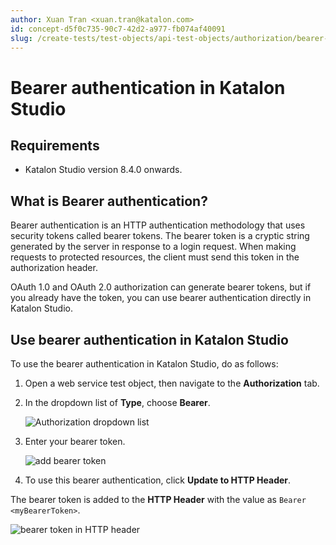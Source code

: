 ```yaml
---
author: Xuan Tran <xuan.tran@katalon.com>
id: concept-d5f0c735-90c7-42d2-a977-fb074af40091
slug: /create-tests/test-objects/api-test-objects/authorization/bearer-authentication-in-katalon-studio
---
```


# Bearer authentication in Katalon Studio

## Requirements

-   Katalon Studio version 8.4.0 onwards.


## What is Bearer authentication?

Bearer authentication is an HTTP authentication methodology that uses security tokens called bearer tokens. The bearer token is a cryptic string generated by the server in response to a login request. When making requests to protected resources, the client must send this token in the authorization header.

OAuth 1.0 and OAuth 2.0 authorization can generate bearer tokens, but if you already have the token, you can use bearer authentication directly in Katalon Studio.

## Use bearer authentication in Katalon Studio

To use the bearer authentication in Katalon Studio, do as follows:

1.  Open a web service test object, then navigate to the **Authorization** tab.

2.  In the dropdown list of **Type**, choose **Bearer**.

    <img src="/doc_images/Documents/Create_tests/Test_Objects/API_Test_Object/Authorization/bearer-authorization/ks-840-authorization-type.png" width={700} alt="Authorization dropdown list" />

3.  Enter your bearer token.

    <img src="/doc_images/Documents/Create_tests/Test_Objects/API_Test_Object/Authorization/bearer-authorization/ks-840-add-token.png" width={700} alt="add bearer token" />

4.  To use this bearer authentication, click **Update to HTTP Header**.


The bearer token is added to the **HTTP Header** with the value as <code>Bearer &lt;myBearerToken&gt;</code>.

<img src="/doc_images/Documents/Create_tests/Test_Objects/API_Test_Object/Authorization/bearer-authorization/ks-840-http-header.png" width={700} alt="bearer token in HTTP header" />